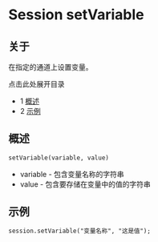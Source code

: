 # Session setVariable 

 

## 关于

在指定的通道上设置变量。

点击此处展开目录

* 1 [概述](#synopsis)
* 2 [示例](#example)

## 概述

```xml
setVariable(variable, value)
```

* variable - 包含变量名称的字符串
* value - 包含要存储在变量中的值的字符串

## 示例

```xml
session.setVariable("变量名称", "这是值");
```